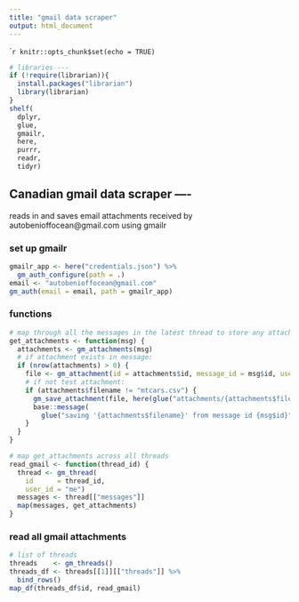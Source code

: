 ```yaml
---
title: "gmail data scraper"
output: html_document
---
```


````r
knitr::opts_chunk$set(echo = TRUE)
```

```r
# libraries ---
if (!require(librarian)){
  install.packages("librarian")
  library(librarian)
}
shelf(
  dplyr,
  glue,
  gmailr,
  here,
  purrr,
  readr,
  tidyr)
```

## Canadian gmail data scraper ----
reads in and saves email attachments received by autobenioffocean@gmail.com using gmailr 

### set up gmailr
```r
gmailr_app <- here("credentials.json") %>%  
  gm_auth_configure(path = .) 
email <- "autobenioffocean@gmail.com"
gm_auth(email = email, path = gmailr_app)
```

### functions
```r
# map through all the messages in the latest thread to store any attachments that exist
get_attachments <- function(msg) {
  attachments <- gm_attachments(msg)
  # if attachment exists in message:
  if (nrow(attachments) > 0) {
    file <- gm_attachment(id = attachments$id, message_id = msg$id, user_id = "me")
    # if not test attachment:
    if (attachments$filename != "mtcars.csv") {
      gm_save_attachment(file, here(glue("attachments/{attachments$filename}")))
      base::message(
        glue("saving '{attachments$filename}' from message id {msg$id}"))
    }
  }
}

# map get_attachments across all threads
read_gmail <- function(thread_id) {
  thread <- gm_thread(  
    id      = thread_id, 
    user_id = "me")
  messages <- thread[["messages"]]
  map(messages, get_attachments)
}
```

### read all gmail attachments
```r
# list of threads
threads    <- gm_threads()
threads_df <- threads[[1]][["threads"]] %>% 
  bind_rows() 
map_df(threads_df$id, read_gmail)
```

